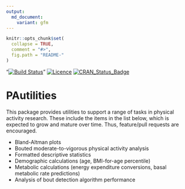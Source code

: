 ```yaml
---
output:
  md_document:
    variant: gfm
---
```


<!-- README.md is generated from README.Rmd. Please edit that file -->

```r
knitr::opts_chunk$set(
  collapse = TRUE,
  comment = "#>",
  fig.path = "README-"
)
```

"[![Build Status](https://travis-ci.org/paulhibbing/PAutilities.svg?branch=master)](https://travis-ci.org/paulhibbing/PAutilities)"
[![Licence](https://img.shields.io/badge/licence-GPL--3-blue.svg)](https://www.gnu.org/licenses/gpl-3.0.en.html)
[![CRAN_Status_Badge](http://www.r-pkg.org/badges/version/PAutilities)](https://cran.r-project.org/package=PAutilities)

# PAutilities

This package provides utilities to support a range of tasks in physical activity research. These include the items in the list below, which is expected to grow and mature over time. Thus, feature/pull requests are encouraged.

* Bland-Altman plots
* Bouted moderate-to-vigorous physical activity analysis
* Formatted descriptive statistics
* Demographic calculations (age, BMI-for-age percentile)
* Metabolic calculations (energy expenditure conversions,
    basal metabolic rate predictions)
* Analysis of bout detection algorithm performance
